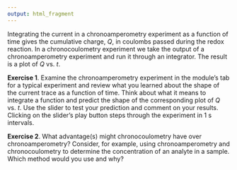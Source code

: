 ```yaml
---
output: html_fragment
---
```


<!-- text for activity 4 -->

Integrating the current in a chronoamperometry experiment as a function of time gives the cumulative charge, $Q$, in coulombs passed during the redox reaction. In a  chronocoulometry experiment we take the output of a chronoamperometry experiment and run it through an integrator. The result is a plot of $Q$ vs. $t$.

**Exercise 1**. Examine the chronoamperometry experiment in the module's tab for a typical experiment and review what you learned about the shape of the current trace as a function of time. Think about what it means to integrate a function and predict the shape of the corresponding plot of $Q$ vs. $t$. Use the slider to test your prediction and comment on your results. Clicking on the slider's play button steps through the experiment in 1 s intervals.

**Exercise 2**. What advantage(s) might chronocoulometry have over chronoamperometry? Consider, for example, using chronoamperometry and chronocoulometry to determine the concentration of an analyte in a sample. Which method would you use and why?
